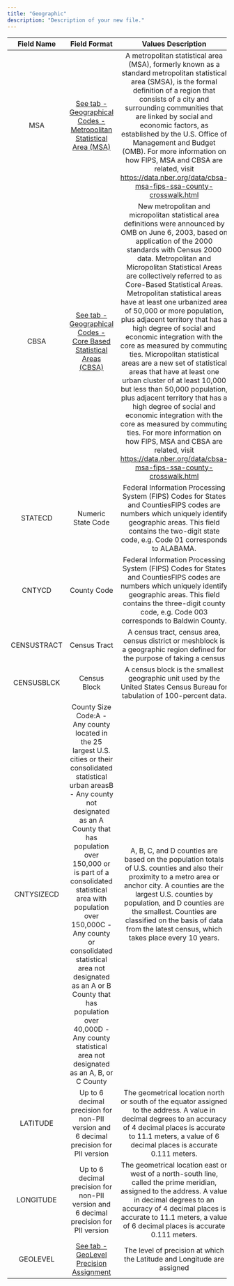 ```yaml
---
title: "Geographic"
description: "Description of your new file."
---
```


<Card title="Return to Dictionary Overview" icon="arrow-left-long" horizontal href="/dict/data-dictionary">
  
</Card>

| Field Name  | Field Format                                                                                                                                                                                                                                                                                                                                                                                                                                                        | Values Description                                                                                                                                                                                                                                                                                                                                                                                                                                                                                                                                                                                                                                                                                                                                                                                                                                                                                                                                |
| :---------: | :-----------------------------------------------------------------------------------------------------------------------------------------------------------------------------------------------------------------------------------------------------------------------------------------------------------------------------------------------------------------------------------------------------------------------------------------------------------------: | :-----------------------------------------------------------------------------------------------------------------------------------------------------------------------------------------------------------------------------------------------------------------------------------------------------------------------------------------------------------------------------------------------------------------------------------------------------------------------------------------------------------------------------------------------------------------------------------------------------------------------------------------------------------------------------------------------------------------------------------------------------------------------------------------------------------------------------------------------------------------------------------------------------------------------------------------------: |
| MSA         | <u>See tab - Geographical Codes - Metropolitan Statistical Area (MSA)</u>                                                                                                                                                                                                                                                                                                                                                                                           | A metropolitan statistical area (MSA), formerly known as a standard metropolitan statistical area (SMSA), is the formal definition of a region that consists of a city and surrounding communities that are linked by social and economic factors, as established by the U.S. Office of Management and Budget (OMB). For more information on how FIPS, MSA and CBSA are related, visit https://data.nber.org/data/cbsa-msa-fips-ssa-county-crosswalk.html                                                                                                                                                                                                                                                                                                                                                                                                                                                                                         |
| CBSA        | <u>See tab - Geographical Codes - Core Based Statistical Areas (CBSA)</u>                                                                                                                                                                                                                                                                                                                                                                                           | New metropolitan and micropolitan statistical area definitions were announced by OMB on June 6, 2003, based on application of the 2000 standards with Census 2000 data. Metropolitan and Micropolitan Statistical Areas are collectively referred to as Core-Based Statistical Areas. Metropolitan statistical areas have at least one urbanized area of 50,000 or more population, plus adjacent territory that has a high degree of social and economic integration with the core as measured by commuting ties. Micropolitan statistical areas are a new set of statistical areas that have at least one urban cluster of at least 10,000 but less than 50,000 population, plus adjacent territory that has a high degree of social and economic integration with the core as measured by commuting ties. For more information on how FIPS, MSA and CBSA are related, visit https://data.nber.org/data/cbsa-msa-fips-ssa-county-crosswalk.html |
| STATECD     | Numeric State Code                                                                                                                                                                                                                                                                                                                                                                                                                                                  | Federal Information Processing System (FIPS) Codes for States and CountiesFIPS codes are numbers which uniquely identify geographic areas. This field contains the two-digit state code, e.g. Code 01 corresponds to ALABAMA.                                                                                                                                                                                                                                                                                                                                                                                                                                                                                                                                                                                                                                                                                                                     |
| CNTYCD      | County Code                                                                                                                                                                                                                                                                                                                                                                                                                                                         | Federal Information Processing System (FIPS) Codes for States and CountiesFIPS codes are numbers which uniquely identify geographic areas. This field contains the three-digit county code, e.g. Code 003 corresponds to Baldwin County.                                                                                                                                                                                                                                                                                                                                                                                                                                                                                                                                                                                                                                                                                                          |
| CENSUSTRACT | Census Tract                                                                                                                                                                                                                                                                                                                                                                                                                                                        | A census tract, census area, census district or meshblock is a geographic region defined for the purpose of taking a census                                                                                                                                                                                                                                                                                                                                                                                                                                                                                                                                                                                                                                                                                                                                                                                                                       |
| CENSUSBLCK  | Census Block                                                                                                                                                                                                                                                                                                                                                                                                                                                        | A census block is the smallest geographic unit used by the United States Census Bureau for tabulation of 100-percent data.                                                                                                                                                                                                                                                                                                                                                                                                                                                                                                                                                                                                                                                                                                                                                                                                                        |
| CNTYSIZECD  | County Size Code:A - Any county located in the 25 largest U.S. cities or their consolidated statistical urban areasB - Any county not designated as an A County that has population over 150,000 or is part of a consolidated statistical area with population over 150,000C - Any county or consolidated statistical area not designated as an A or B County that has population over 40,000D - Any county statistical area not designated as an A, B, or C County | A, B, C, and D counties are based on the population totals of U.S. counties and also their proximity to a metro area or anchor city. A counties are the largest U.S. counties by population, and D counties are the smallest. Counties are classified on the basis of data from the latest census, which takes place every 10 years.                                                                                                                                                                                                                                                                                                                                                                                                                                                                                                                                                                                                              |
| LATITUDE    | Up to 6 decimal precision for non-PII version and 6 decimal precision for PII version                                                                                                                                                                                                                                                                                                                                                                               | The geometrical location north or south of the equator assigned to the address. A value in decimal degrees to an accuracy of 4 decimal places is accurate to 11.1 meters, a value of 6 decimal places is accurate 0.111 meters.                                                                                                                                                                                                                                                                                                                                                                                                                                                                                                                                                                                                                                                                                                                   |
| LONGITUDE   | Up to 6 decimal precision for non-PII version and 6 decimal precision for PII version                                                                                                                                                                                                                                                                                                                                                                               | The geometrical location east or west of a north-south line, called the prime meridian, assigned to the address. A value in decimal degrees to an accuracy of 4 decimal places is accurate to 11.1 meters, a value of 6 decimal places is accurate 0.111 meters.                                                                                                                                                                                                                                                                                                                                                                                                                                                                                                                                                                                                                                                                                  |
| GEOLEVEL    | <u>See tab - GeoLevel Precision Assignment</u>                                                                                                                                                                                                                                                                                                                                                                                                                      | The level of precision at which the Latitude and Longitude are assigned                                                                                                                                                                                                                                                                                                                                                                                                                                                                                                                                                                                                                                                                                                                                                                                                                                                                           |